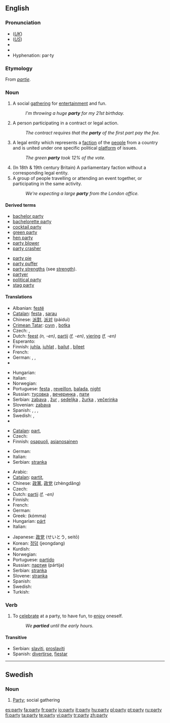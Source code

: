 {{wikipedia|dab=party (disambiguation)|party}}
==English==

{{rank|spirit|sometimes|account|453|party|sight|electronic|sea}}

===Pronunciation===
* (''[[Received Pronunciation|UK]]'') {{IPA|/pɑː.ti/}}
* (''[[General American|US]]'') {{IPA|/pɑɹ.ti/}}
* {{audio|en-us-party.ogg|Audio (US)}}
* {{rhymes|ɑː(r)ti}}
* Hyphenation: par&middot;ty

===Etymology===
From {{OF.}} ''[[partie]]''.

===Noun===
{{wikipedia|party|party (gathering)}}
{{en-noun|parti|es}}

# A social [[gathering]] for [[entertainment]] and fun.
#: ''I'm throwing a huge '''party''' for my 21st birthday.''
# {{law}} A person participating in a contract or legal action.
#: ''The contract requires that the '''party''' of the first part pay the fee.''
# A legal entity which represents a [[faction]] of the [[people]] from a country and is united under one specific political [[platform]] of issues.
#: ''The green '''party''' took 12% of the vote.''
# (In 18th & 19th century Britain) A parliamentary faction without a corresponding legal entity.
# A group of people travelling or attending an event together, or participating in the same activity.
#: ''We're expecting a large '''party''' from the London office.''

====Derived terms====
{{top2}}
* [[bachelor party]]
* [[bachelorette party]]
* [[cocktail party]]
* [[green party]]
* [[hen party]]
* [[party blower]]
* [[party crasher]]
{{mid2}}
* [[party pie]]
* [[party puffer]]
* [[party strengths]] (see [[strength]]).
* [[partyer]]
* [[political party]]
* [[stag party]]
{{bottom2}}

====Translations====
{{trans-top|social gathering}}
* Albanian: [[festë]]
* [[Catalan]]: [[festa]] {{f}}, [[sarau]] {{m}}
* Chinese: [[派對]], [[派对]] (pàiduì)
* [[Crimean Tatar]]: [[cıyın]] , [[botka]]
* Czech: {{t-|cs|večírek|m}}, {{t-|cs|párty|f}}
* Dutch: [[feest]] ''(n, -en)'', [[partij]] ''(f, -en)'', [[viering]] ''(f, -en)''
* Esperanto: {{t-|eo|festo|xs=Esperanto}}
* Finnish: [[juhla]], [[juhlat]] {{p}}, [[bailut]] {{p}}, [[bileet]] {{p}}
* French: {{t+|fr|fête|f}}
* German: {{t+|de|Party|f}}, {{t+|de|Fest|n}}, {{t+|de|Feier|f}}
* {{trreq|Hebrew}}
{{trans-mid}}
* Hungarian: {{t|hu|összejövetel}}
* Italian: {{t+|it|festa|f}}
* Norwegian: {{t-|no|fest|m}}
* Portuguese: [[festa]] {{f}}, [[reveillon]], [[balada]], [[night]]
* Russian: [[тусовка]] {{f}}, [[вечеринка]] {{f}}, [[пати]] {{f}}
* Serbian: [[zabava]] {{f}}, [[žur]] {{m}}, [[sedeljka]] {{f}}, [[žurka]] {{f}}, [[večerinka]] {{f}}
* Slovenian: [[zabava]]
* Spanish: {{t+|es|fiesta|f}}, {{t|es|reventón|m}}, {{t|es|pachanga|f}}, {{t|es|carrete|m}}
* Swedish: {{t+|sv|fest}}, {{t-|sv|party|n}}
* {{trreq|Turkish}}
{{trans-bottom}}

{{trans-top|(''law'')person}}
* [[Catalan]]: [[part]], {{f}}
* Czech: {{t+|cs|strana|f}}
* Finnish: [[osapuoli]], [[asianosainen]]
{{trans-mid}}
* German: {{t+|de|Partei|f}}
* Italian: {{t+|it|parte|f}}
* Serbian: [[stranka]]
{{trans-bottom}}

{{trans-top|political group}}
* Arabic: {{Arab|[[حزب]]}} {{IPAchar|(ħezb)}} {{m}}
* [[Catalan]]: [[partit]], {{m}}
* Chinese: [[政黨]], [[政党]] (zhèngdǎng)
* Czech: {{t+|cs|strana|f}}
* Dutch: [[partij]] ''(f, -en)''
* Finnish: {{t+|fi|puolue}}
* French: {{t+|fr|parti|m}}
* German: {{t+|de|Partei|f}}
* Greek: {{t+|el|κόμμα|n|}} (kómma)
* Hungarian: [[párt]]
* Italian: {{t+|it|partito|n}}
{{trans-mid}}
* Japanese: [[政党]] (せいとう, seitō)
* Korean: [[정덩]] (jeongdang)
* Kurdish: {{KUchar|[[پارتی]]}}
* Norwegian: {{t+|no|parti|n}}
* Portuguese: [[partido]] {{m}}
* Russian: [[партия]] (pártija) {{f}}
* Serbian: [[stranka]] {{f}}
* Slovene: [[stranka]] {{f}}
* Spanish: {{t-|es|partido|m}}
* Swedish: {{t+|sv|parti|n}}
* Turkish: {{t+|tr|parti}}
{{trans-bottom}}
{{trans-top|}}

<!--Uncomment when adding first translation
{{trans-top|a parliamentary faction}}
{{trans-mid}}
{{trans-bottom}}
-->

===Verb===
{{en-verb|parties|partying|partied}}

# {{intransitive}} To [[celebrate]] at a party, to have fun, to [[enjoy]] oneself.
#: ''We '''partied''' until the early hours.''

====Transitive====
{{rfc-header|Transitive}}
{{trans-top|to celebrate at a party}}
{{trans-mid}}
* Serbian: [[slaviti]], [[proslaviti]]
* Spanish: [[divertirse]], [[fiestar]]
{{trans-bottom}}

----

==Swedish==

===Noun===
{{sv-noun-reg-n}}

# [[#English|Party]]; social gathering

[[es:party]]
[[fa:party]]
[[fr:party]]
[[io:party]]
[[it:party]]
[[hu:party]]
[[pl:party]]
[[pt:party]]
[[ru:party]]
[[fi:party]]
[[ta:party]]
[[te:party]]
[[vi:party]]
[[tr:party]]
[[zh:party]]